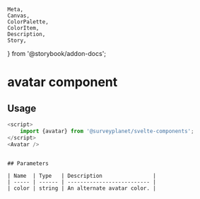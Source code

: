 	Meta,
	Canvas,
	ColorPalette,
	ColorItem,
	Description,
	Story,
} from '@storybook/addon-docs';


<Meta
	title="Avatar/Documentation"
	component={Avatar}
/>

# avatar component

<div id="example">
	<Story id="avatar-default--primary" />
</div>

## Usage

```ts
<script>
	import {avatar} from '@surveyplanet/svelte-components';
</script>
<Avatar />
```

```

## Parameters

| Name  | Type   | Description                |
| ----- | ------ | -------------------------- |
| color | string | An alternate avatar color. |
```
